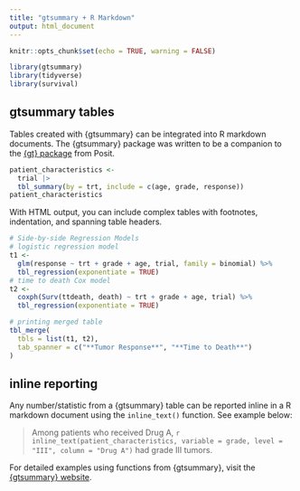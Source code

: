 ```yaml
---
title: "gtsummary + R Markdown"
output: html_document
---
```


```r
knitr::opts_chunk$set(echo = TRUE, warning = FALSE)
```

```r
library(gtsummary)
library(tidyverse)
library(survival)
```

## gtsummary tables

Tables created with {gtsummary} can be integrated into R markdown documents.
The {gtsummary} package was written to be a companion to the [{gt} package](https://gt.rstudio.com/) from Posit.

```r
patient_characteristics <-
  trial |> 
  tbl_summary(by = trt, include = c(age, grade, response))  
patient_characteristics
```

With HTML output, you can include complex tables with footnotes, indentation, and spanning table headers.

```r
# Side-by-side Regression Models
# logistic regression model
t1 <-
  glm(response ~ trt + grade + age, trial, family = binomial) %>%
  tbl_regression(exponentiate = TRUE)
# time to death Cox model
t2 <-
  coxph(Surv(ttdeath, death) ~ trt + grade + age, trial) %>%
  tbl_regression(exponentiate = TRUE)

# printing merged table
tbl_merge(
  tbls = list(t1, t2),
  tab_spanner = c("**Tumor Response**", "**Time to Death**")
)
```

## inline reporting

Any number/statistic from a {gtsummary} table can be reported inline in a R markdown document using the `inline_text()` function.  See example below:

> Among patients who received Drug A, `r inline_text(patient_characteristics, variable = grade, level = "III", column = "Drug A")` had grade III tumors.

For detailed examples using functions from {gtsummary}, visit the [{gtsummary} website](https://www.danieldsjoberg.com/gtsummary/).
